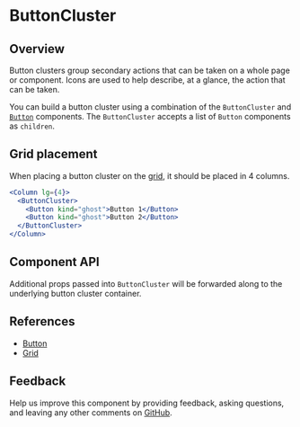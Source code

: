 
# ButtonCluster

## Overview

Button clusters group secondary actions that can be taken on a whole page or component. Icons are used to help describe, at a glance, the action that can be taken.

You can build a button cluster using a combination of the `ButtonCluster` and [`Button`](#references) components. The `ButtonCluster` accepts a list of `Button` components as `children`.

<Canvas>
  <Story id="patterns-unstable-layout-modules-buttoncluster--default" />

</Canvas>

## Grid placement

When placing a button cluster on the [grid](#references), it should be placed in 4 columns.

```jsx
<Column lg={4}>
  <ButtonCluster>
    <Button kind="ghost">Button 1</Button>
    <Button kind="ghost">Button 2</Button>
  </ButtonCluster>
</Column>
```

## Component API

<ArgsTable />

Additional props passed into `ButtonCluster` will be forwarded along to the underlying button cluster container.

## References

- [Button](https://react.carbondesignsystem.com/?path=/docs/button)
- [Grid](https://react.carbondesignsystem.com/?path=/docs/grid)

## Feedback

Help us improve this component by providing feedback, asking questions, and leaving any other comments on [GitHub](https://github.com/carbon-design-system/ibm-security/edit/dev/src/components/UNSTABLE__Layout/LayoutModules/ButtonCluster/index.mdx).
